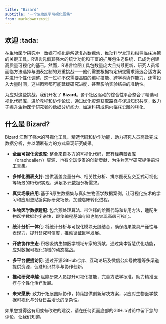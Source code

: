 ---
title: "Bizard"
subtitle: "一个生物医学可视化图集"
from: markdown+emoji
---

## 欢迎 :tada: {#welcome}

在生物医学研究中，数据可视化是解读复杂数据集、推动科学发现和指导临床决策的关键工具。R语言凭借其强大的统计功能和丰富的扩展包生态系统，已成为创建高质量可视化的基石。然而，R语言绘图工具包数量庞大且持续更新，研究人员常面临方法选择与图表定制的双重挑战——他们需要根据特定研究需求筛选合适方案并进行个性化调整。这一过程不仅需要高超的编程技能、跨学科协作能力，还需投入大量时间，这些因素都可能延缓研究进度，甚至影响实验结果的准确性。

为应对这些挑战，我们开发了 **Bizard**。这个社区驱动的综合性平台整合了精选可视化代码库、进阶教程和协作论坛，通过优化资源获取路径与促进知识共享，致力于提升生物医学研究者的数据分析能力，加速科研成果向临床实践的转化。


## 什么是 Bizard?

Bizard 汇聚了强大的可视化工具、精选代码和协作功能，助力研究人员高效完成数据分析，并以清晰有力的方式呈现研究成果。

-   **全面可视化资源库**: 整合来自多方的可视化代码，既有经典图表库（graphgallery）资源，也有全球专家的创新贡献，为生物医学研究提供前沿工具集。

-   **多样化图表支持**: 提供涵盖变量分布、相关性分析、排序图表及交互式可视化等场景的R代码实现，满足多元数据分析需求。

-   **真实场景应用**: 基于R原生数据集与真实生物医学数据案例，让可视化技术的学习和应用更贴近实际研究场景，加速临床转化进程。

-   **生物医学数据适配**: 包含预处理算法、带注释的绘图代码和专用方法，适配生物医学数据的复杂性，即使编程基础有限也能实现高级可视化。

-   **统计分析一体化**: 将统计分析与可视化模块无缝结合，确保结果兼具严谨性与表现力，提升研究可信度，推动循证医学发展。

-   **开放协作生态**: 积极吸纳生物医学领域专家的贡献，通过集体智慧优化功能，应对数据可视化领域的动态挑战。

-   **多平台便捷访问**: 通过开源GitHub仓库、互动论坛及微信公众号教程等多渠道提供资源，促进知识共享与协作创新。

-   **推动研究卓越**: 赋能研究人员提升可视化技能，完善方法学标准，助力精准医疗与个性化治疗发展。

-   **未来愿景**: 致力于拓展国际协作，持续提供创新解决方案，以应对生物医学数据可视化与分析日益增长的复杂性。

::: callout-note
如果您觉得这有用或有改进的建议，请在任何页面底部的GitHub讨论中留下您的评论，让我们知道。
:::